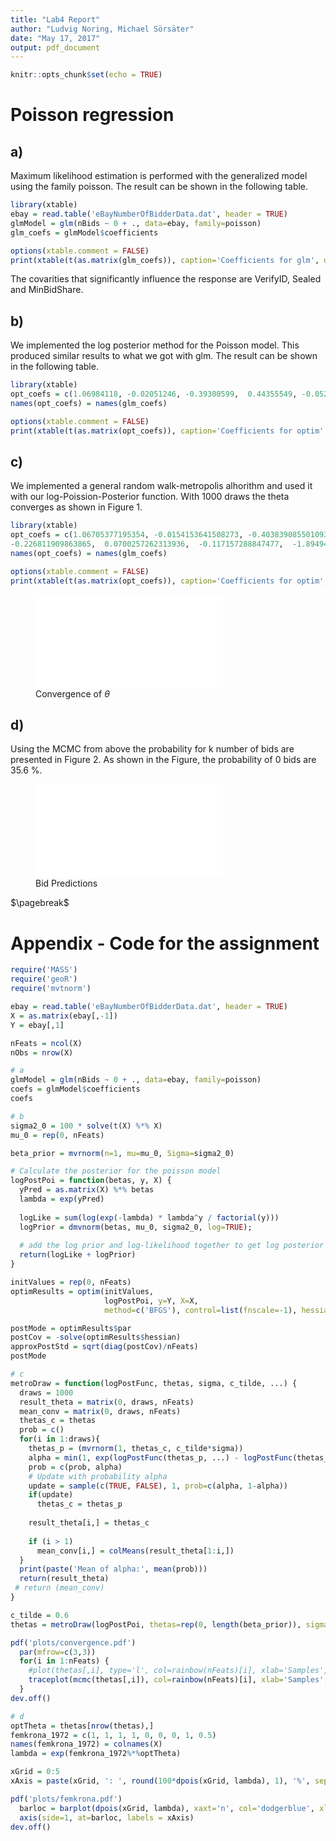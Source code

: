 ```yaml
---
title: "Lab4 Report"
author: "Ludvig Noring, Michael Sörsäter"
date: "May 17, 2017"
output: pdf_document
---
```


```r
knitr::opts_chunk$set(echo = TRUE)
```

# Poisson regression 
## a)
Maximum likelihood estimation is performed with the generalized model using the family poisson.
The result can be shown in the following table.

``` r
library(xtable)
ebay = read.table('eBayNumberOfBidderData.dat', header = TRUE)
glmModel = glm(nBids ~ 0 + ., data=ebay, family=poisson)
glm_coefs = glmModel$coefficients

options(xtable.comment = FALSE)
print(xtable(t(as.matrix(glm_coefs)), caption='Coefficients for glm', digits=c(4)), type='latex')
```

The covarities that significantly influence the response are VerifyID, Sealed and MinBidShare.

## b)
We implemented the log posterior method for the Poisson model. This produced similar results to what we got with glm.
The result can be shown in the following table.

``` r
library(xtable)
opt_coefs = c(1.06984118, -0.02051246, -0.39300599,  0.44355549, -0.05246627, -0.22123840,  0.07069683, -0.12021767, -1.89198501)
names(opt_coefs) = names(glm_coefs)

options(xtable.comment = FALSE)
print(xtable(t(as.matrix(opt_coefs)), caption='Coefficients for optim', digits=c(4)), type='latex')
```

## c)
We implemented a general random walk-metropolis alhorithm and used it with our log-Poission-Posterior function. With 1000 draws the theta converges as shown in Figure 1.

``` r
library(xtable)
opt_coefs = c(1.06705377195354, -0.0154153641508273, -0.403839085501093,  0.441355909460263, -0.0505682910972162,
-0.226811909863865,  0.0700257262313936,  -0.117157288847477,  -1.89494590888938)
names(opt_coefs) = names(glm_coefs)

options(xtable.comment = FALSE)
print(xtable(t(as.matrix(opt_coefs)), caption='Coefficients for optim', digits=c(4)), type='latex')
```

![Convergence of $\theta$](plots/convergence.pdf)

## d)
Using the MCMC from above the probability for k number of bids are presented in Figure 2.
As shown in the Figure, the probability of 0 bids are 35.6 %.

![Bid Predictions](plots/femkrona.pdf)



$\pagebreak$

# Appendix - Code for the assignment

```r
require('MASS')
require('geoR')
require('mvtnorm')

ebay = read.table('eBayNumberOfBidderData.dat', header = TRUE)
X = as.matrix(ebay[,-1])
Y = ebay[,1]

nFeats = ncol(X)
nObs = nrow(X)

# a
glmModel = glm(nBids ~ 0 + ., data=ebay, family=poisson)
coefs = glmModel$coefficients
coefs

# b
sigma2_0 = 100 * solve(t(X) %*% X)
mu_0 = rep(0, nFeats)

beta_prior = mvrnorm(n=1, mu=mu_0, Sigma=sigma2_0)

# Calculate the posterior for the poisson model
logPostPoi = function(betas, y, X) {
  yPred = as.matrix(X) %*% betas
  lambda = exp(yPred)
  
  logLike = sum(log(exp(-lambda) * lambda^y / factorial(y)))
  logPrior = dmvnorm(betas, mu_0, sigma2_0, log=TRUE);
  
  # add the log prior and log-likelihood together to get log posterior
  return(logLike + logPrior)
}

initValues = rep(0, nFeats)
optimResults = optim(initValues,
                     logPostPoi, y=Y, X=X,
                     method=c('BFGS'), control=list(fnscale=-1), hessian=TRUE)

postMode = optimResults$par
postCov = -solve(optimResults$hessian)
approxPostStd = sqrt(diag(postCov)/nFeats)
postMode

# c
metroDraw = function(logPostFunc, thetas, sigma, c_tilde, ...) {
  draws = 1000
  result_theta = matrix(0, draws, nFeats)
  mean_conv = matrix(0, draws, nFeats)
  thetas_c = thetas
  prob = c()
  for(i in 1:draws){
    thetas_p = (mvrnorm(1, thetas_c, c_tilde*sigma))
    alpha = min(1, exp(logPostFunc(thetas_p, ...) - logPostFunc(thetas_c, ...)))
    prob = c(prob, alpha)
    # Update with probability alpha
    update = sample(c(TRUE, FALSE), 1, prob=c(alpha, 1-alpha))
    if(update)
      thetas_c = thetas_p
    
    result_theta[i,] = thetas_c
    
    if (i > 1)
      mean_conv[i,] = colMeans(result_theta[1:i,])
  }
  print(paste('Mean of alpha:', mean(prob)))
  return(result_theta)
 # return (mean_conv)
}

c_tilde = 0.6
thetas = metroDraw(logPostPoi, thetas=rep(0, length(beta_prior)), sigma=postCov, c_tilde=c_tilde, y=Y, X=X)

pdf('plots/convergence.pdf')
  par(mfrow=c(3,3))
  for(i in 1:nFeats) {
    #plot(thetas[,i], type='l', col=rainbow(nFeats)[i], xlab='Samples', ylab=colnames(X)[i])
    traceplot(mcmc(thetas[,i]), col=rainbow(nFeats)[i], xlab='Samples', ylab=colnames(X)[i])
  }
dev.off()

# d
optTheta = thetas[nrow(thetas),]
femkrona_1972 = c(1, 1, 1, 1, 0, 0, 0, 1, 0.5)
names(femkrona_1972) = colnames(X)
lambda = exp(femkrona_1972%*%optTheta)

xGrid = 0:5
xAxis = paste(xGrid, ': ', round(100*dpois(xGrid, lambda), 1), '%', sep='')

pdf('plots/femkrona.pdf')
  barloc = barplot(dpois(xGrid, lambda), xaxt='n', col='dodgerblue', xlab='Number of bids + probability', ylab='Probability')
  axis(side=1, at=barloc, labels = xAxis)
dev.off()

```